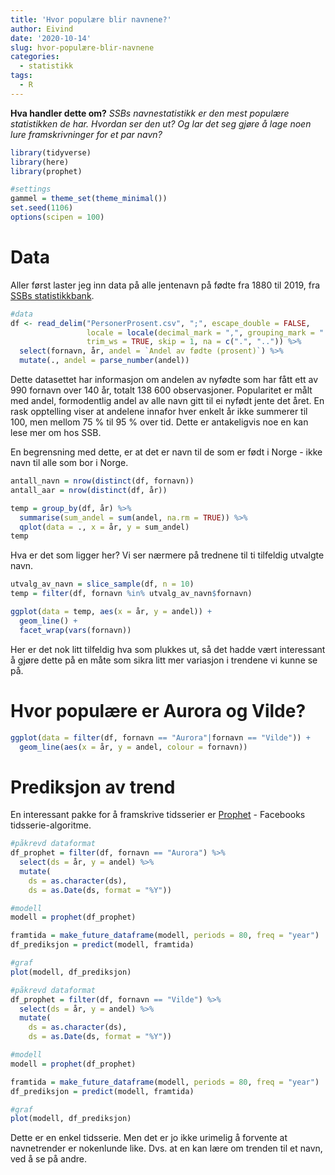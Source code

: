 ```yaml
---
title: 'Hvor populære blir navnene?'
author: Eivind
date: '2020-10-14'
slug: hvor-populære-blir-navnene
categories:
  - statistikk
tags:
  - R
---
```


__Hva handler dette om?__ _SSBs navnestatistikk er den mest populære statistikken de har. Hvordan ser den ut? Og lar det seg gjøre å lage noen lure framskrivninger for et par navn?_

```r
library(tidyverse)
library(here)
library(prophet)

#settings
gammel = theme_set(theme_minimal())
set.seed(1106)
options(scipen = 100)
```

# Data

Aller først laster jeg inn data på alle jentenavn på fødte fra 1880 til 2019, fra [SSBs statistikkbank](https://www.ssb.no/statbank/table/10467/tableViewLayout1/).  

```r
#data
df <- read_delim("PersonerProsent.csv", ";", escape_double = FALSE, 
                 locale = locale(decimal_mark = ",", grouping_mark = "|", encoding = "ISO-8859-1"),
                 trim_ws = TRUE, skip = 1, na = c(".", "..")) %>%
  select(fornavn, år, andel = `Andel av fødte (prosent)`) %>%
  mutate(., andel = parse_number(andel))
```
Dette datasettet har informasjon om andelen av nyfødte som har fått ett av 990 fornavn over 140 år, totalt 138 600 observasjoner. Popularitet er målt med andel, formodentlig andel av alle navn gitt til ei nyfødt jente det året. En rask opptelling viser at andelene innafor hver enkelt år ikke summerer til 100, men mellom 75 % til 95 % over tid. Dette er antakeligvis noe en kan lese mer om hos SSB.

En begrensning med dette, er at det er navn til de som er født i Norge - ikke navn til alle som bor i Norge. 

```r
antall_navn = nrow(distinct(df, fornavn))
antall_aar = nrow(distinct(df, år))

temp = group_by(df, år) %>%
  summarise(sum_andel = sum(andel, na.rm = TRUE)) %>%
  qplot(data = ., x = år, y = sum_andel)
temp

```

Hva er det som ligger her? Vi ser nærmere på trednene til ti tilfeldig utvalgte navn.

```r
utvalg_av_navn = slice_sample(df, n = 10)
temp = filter(df, fornavn %in% utvalg_av_navn$fornavn)

ggplot(data = temp, aes(x = år, y = andel)) +
  geom_line() +
  facet_wrap(vars(fornavn))

```
Her er det nok litt tilfeldig hva som plukkes ut, så det hadde vært interessant å gjøre dette på en måte som sikra litt mer variasjon i trendene vi kunne se på. 

# Hvor populære er Aurora og Vilde?

```r
ggplot(data = filter(df, fornavn == "Aurora"|fornavn == "Vilde")) +
  geom_line(aes(x = år, y = andel, colour = fornavn))
```
# Prediksjon av trend

En interessant pakke for å framskrive tidsserier er [Prophet](https://facebook.github.io/prophet/docs/quick_start.html#r-api) - Facebooks tidsserie-algoritme. 

```r
#påkrevd dataformat
df_prophet = filter(df, fornavn == "Aurora") %>%
  select(ds = år, y = andel) %>%
  mutate(
    ds = as.character(ds),
    ds = as.Date(ds, format = "%Y"))

#modell
modell = prophet(df_prophet)

framtida = make_future_dataframe(modell, periods = 80, freq = "year")
df_prediksjon = predict(modell, framtida)

#graf
plot(modell, df_prediksjon)

```

```r
#påkrevd dataformat
df_prophet = filter(df, fornavn == "Vilde") %>%
  select(ds = år, y = andel) %>%
  mutate(
    ds = as.character(ds),
    ds = as.Date(ds, format = "%Y"))

#modell
modell = prophet(df_prophet)

framtida = make_future_dataframe(modell, periods = 80, freq = "year")
df_prediksjon = predict(modell, framtida)

#graf
plot(modell, df_prediksjon)
```

Dette er en enkel tidsserie. Men det er jo ikke urimelig å forvente at navnetrender er nokenlunde like. Dvs. at en kan lære om trenden til et navn, ved å se på andre.